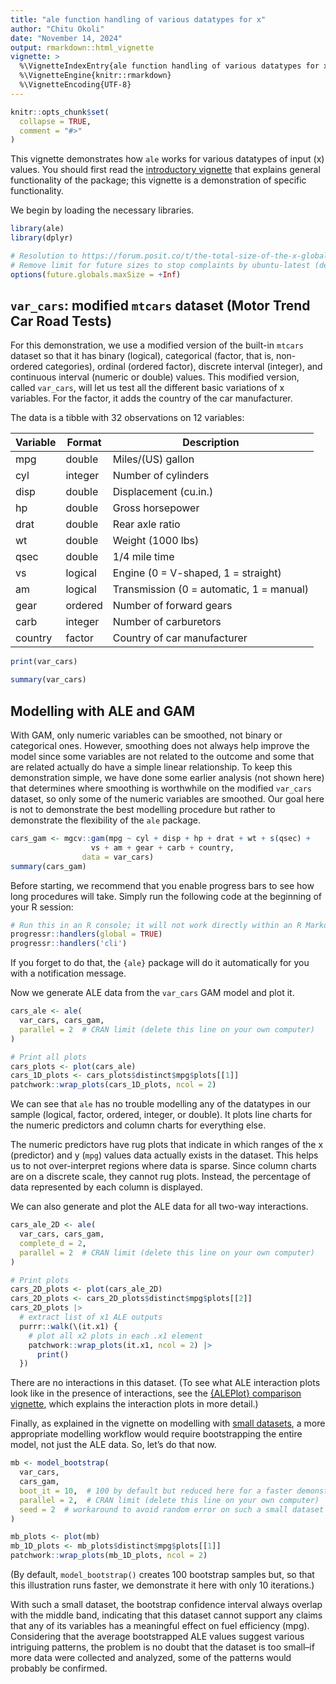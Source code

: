 ```yaml
---
title: "ale function handling of various datatypes for x"
author: "Chitu Okoli"
date: "November 14, 2024"
output: rmarkdown::html_vignette
vignette: >
  %\VignetteIndexEntry{ale function handling of various datatypes for x}
  %\VignetteEngine{knitr::rmarkdown}
  %\VignetteEncoding{UTF-8}
---
```


```r
knitr::opts_chunk$set(
  collapse = TRUE,
  comment = "#>"
)
```

This vignette demonstrates how `ale` works for various datatypes of input (x) values. You should first read the [introductory vignette](ale-intro.html "Introduction to the ale package") that explains general functionality of the package; this vignette is a demonstration of specific functionality.

We begin by loading the necessary libraries.

```r
library(ale)
library(dplyr)
```

```r
# Resolution to https://forum.posit.co/t/the-total-size-of-the-x-globals-exported-for-future-expression-in-r-cmd-check-only-on-ubuntu-latest-devel/194864
# Remove limit for future sizes to stop complaints by ubuntu-latest (devel) https://future.futureverse.org/reference/future.options.html#options-for-controlling-futures-1
options(future.globals.maxSize = +Inf)
```



## `var_cars`: modified `mtcars` dataset (Motor Trend Car Road Tests)

For this demonstration, we use a modified version of the built-in `mtcars` dataset so that it has binary (logical), categorical (factor, that is, non-ordered categories), ordinal (ordered factor), discrete interval (integer), and continuous interval (numeric or double) values. This modified version, called `var_cars`, will let us test all the different basic variations of x variables. For the factor, it adds the country of the car manufacturer.

The data is a tibble with 32 observations on 12 variables:

| Variable | Format  | Description                              |
|----------|---------|------------------------------------------|
| mpg      | double  | Miles/(US) gallon                        |
| cyl      | integer | Number of cylinders                      |
| disp     | double  | Displacement (cu.in.)                    |
| hp       | double  | Gross horsepower                         |
| drat     | double  | Rear axle ratio                          |
| wt       | double  | Weight (1000 lbs)                        |
| qsec     | double  | 1/4 mile time                            |
| vs       | logical | Engine (0 = V-shaped, 1 = straight)      |
| am       | logical | Transmission (0 = automatic, 1 = manual) |
| gear     | ordered | Number of forward gears                  |
| carb     | integer | Number of carburetors                    |
| country  | factor  | Country of car manufacturer              |


```r
print(var_cars)
```

```r
summary(var_cars)
```

## Modelling with ALE and GAM

With GAM, only numeric variables can be smoothed, not binary or categorical ones. However, smoothing does not always help improve the model since some variables are not related to the outcome and some that are related actually do have a simple linear relationship. To keep this demonstration simple, we have done some earlier analysis (not shown here) that determines where smoothing is worthwhile on the modified `var_cars` dataset, so only some of the numeric variables are smoothed. Our goal here is not to demonstrate the best modelling procedure but rather to demonstrate the flexibility of the `ale` package.

```r
cars_gam <- mgcv::gam(mpg ~ cyl + disp + hp + drat + wt + s(qsec) +
                  vs + am + gear + carb + country,
                data = var_cars)
summary(cars_gam)
```

Before starting, we recommend that you enable progress bars to see how long procedures will take. Simply run the following code at the beginning of your R session:

```r
# Run this in an R console; it will not work directly within an R Markdown or Quarto block
progressr::handlers(global = TRUE)
progressr::handlers('cli')
```

If you forget to do that, the `{ale}` package will do it automatically for you with a notification message.

Now we generate ALE data from the `var_cars` GAM model and plot it.

```r
cars_ale <- ale(
  var_cars, cars_gam,
  parallel = 2  # CRAN limit (delete this line on your own computer)
)

# Print all plots
cars_plots <- plot(cars_ale)
cars_1D_plots <- cars_plots$distinct$mpg$plots[[1]]
patchwork::wrap_plots(cars_1D_plots, ncol = 2)
```

We can see that `ale` has no trouble modelling any of the datatypes in our sample (logical, factor, ordered, integer, or double). It plots line charts for the numeric predictors and column charts for everything else. 

The numeric predictors have rug plots that indicate in which ranges of the x (predictor) and y (`mpg`) values data actually exists in the dataset.  This helps us to not over-interpret regions where data is sparse. Since column charts are on a discrete scale, they cannot rug plots. Instead, the percentage of data represented by each column is displayed.

We can also generate and plot the ALE data for all two-way interactions.

```r
cars_ale_2D <- ale(
  var_cars, cars_gam,
  complete_d = 2,
  parallel = 2  # CRAN limit (delete this line on your own computer)
)

# Print plots
cars_2D_plots <- plot(cars_ale_2D)
cars_2D_plots <- cars_2D_plots$distinct$mpg$plots[[2]]
cars_2D_plots |>
  # extract list of x1 ALE outputs
  purrr::walk(\(it.x1) {  
    # plot all x2 plots in each .x1 element
    patchwork::wrap_plots(it.x1, ncol = 2) |> 
      print()
  })
```

There are no interactions in this dataset. (To see what ALE interaction plots look like in the presence of interactions, see the [{ALEPlot} comparison vignette](https://tripartio.github.io/ale/articles/ale-ALEPlot.html), which explains the interaction plots in more detail.)

Finally, as explained in the vignette on modelling with [small datasets](ale-small-datasets.html "ale package for small datasets"), a more appropriate modelling workflow would require bootstrapping the entire model, not just the ALE data. So, let's do that now.

```r
mb <- model_bootstrap(
  var_cars, 
  cars_gam,
  boot_it = 10,  # 100 by default but reduced here for a faster demonstration
  parallel = 2,  # CRAN limit (delete this line on your own computer)
  seed = 2  # workaround to avoid random error on such a small dataset
)

mb_plots <- plot(mb)
mb_1D_plots <- mb_plots$distinct$mpg$plots[[1]]
patchwork::wrap_plots(mb_1D_plots, ncol = 2)
```

(By default, `model_bootstrap()` creates 100 bootstrap samples but, so that this illustration runs faster, we demonstrate it here with only 10 iterations.) 

With such a small dataset, the bootstrap confidence interval always overlap with the middle band, indicating that this dataset cannot support any claims that any of its variables has a meaningful effect on fuel efficiency (mpg). Considering that the average bootstrapped ALE values suggest various intriguing patterns, the problem is no doubt that the dataset is too small--if more data were collected and analyzed, some of the patterns would probably be confirmed.
